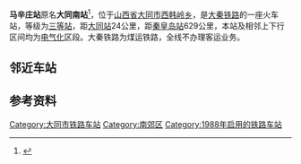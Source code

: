 {{not|大同南站}}
{{Infobox China railway station
|车站名称 = 马辛庄站
|eng_name = Maxinzhuang Railway Station
|former = 大同南站
|车站代码 = 13643<ref>{{cite book|title=中华人民共和国铁路车站代码（GB/T 10302-2010）|publisher=中国标准出版社|year=2010|isbn=155066140495|ignore-isbn-error=true|pages=7}}</ref>
|电报码 = DIV<ref>{{cite book|author=铁道部电子计算技术中心, 铁道部运输局|title=铁路车站站名代码表：TMIS使用|publisher=中国铁道出版社|location=北京|year=1998|isbn=9787113030995|pages=13}}</ref>
|拼音码 = MXZ
|车站位置 = [[山西省|山西省]][[大同市|大同市]][[西韩岭乡|西韩岭乡]]
|坐标 = {{coord|39|59|18|N|113|16|23|E|display=inline,title}}
|归属 = [[太原铁路局|太原铁路局]]
|线路 = [[大秦铁路|大秦铁路]]
|车站等级 = [[三等站_(中国)|三等站]]
}}
'''马辛庄站'''原名'''大同南站'''<ref>{{cite news|url=https://www.sohu.com/a/346212316_820376|title=公告｜大秦线上“大同南”站名改为“马辛庄”站|work=新大同|date=2019-10-11|accessdate=2019-11-03}}</ref>，位于[[山西省|山西省]][[大同市|大同市]][[西韩岭乡|西韩岭乡]]，是[[大秦铁路|大秦铁路]]的一座火车站，等级为[[三等站_(中国)|三等站]]，距[[大同站|大同站]]24公里，距[[秦皇岛站|秦皇岛站]]629公里，本站及相邻上下行区间均为[[电气化|电气化]]区段。大秦铁路为煤运铁路，全线不办理客运业务。

== 邻近车站 ==
{{Start rail box|[[中国铁路|中国铁路]]}}
{{s-inop|[[韩家岭站|韩家岭]]|{{站|大同}}方向}}
{{s-line|[[大秦铁路|大秦铁路]]<br />{{0}}← 5km 马辛庄站 13km →}}
{{s-inop|[[湖东站|湖东]]|{{站|柳村南}}方向}}
{{End box}}

== 参考资料 ==
{{reflist}}
{{大秦铁路}}

[[Category:大同市铁路车站|Category:大同市铁路车站]]
[[Category:南郊区|Category:南郊区]]
[[Category:1988年启用的铁路车站|Category:1988年启用的铁路车站]]
